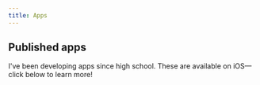 ```yaml
---
title: Apps
---
```



## Published apps

I've been developing apps since high school. These are available on iOS&mdash;click below to learn more!

<Showcase
  title="Copy Better"
  description="A convenient clipboard extension app for storing and organizing clips to paste anywhere. Recently reached 14,000 downloads on the App Store!"
  link="/apps/copy-better"
  thumbnail="/images/copy-better/thumbnail.png"
/>

<CardList>
  <Card
    title="Math Keeper"
    subtitle="Customizable math formula study/reference app"
    linkPath="/apps/math-keeper"
  >
    <AppIconImage source="/images/math-keeper/icon.png" size={80} alt="Math Keeper icon" />
  </Card>
  <Card
    title="Copy Better"
    subtitle="Convenient extended clipboard for copying and pasting (14,000+ downloads!)"
    linkPath="/apps/copy-better"
  >
    <AppIconImage source="/images/copy-better/icon.png" size={80} alt="Copy Better icon" />
  </Card>
  <Card
    title="Snake, Cubed"
    subtitle="3D version of the classic snake game in augmented reality"
    linkPath="/apps/snake-cubed"
  >
    <AppIconImage source="/images/snake-cubed/icon.png" size={80} alt="Snake, Cubed icon" />
  </Card>
  <Card
    title="HarvestHaul"
    subtitle="Platform that makes farmers' markets more accessible"
    linkPath="/apps/harvesthaul"
  >
    <AppIconImage source="/images/harvesthaul/icon.png" size={80} alt="HarvestHaul icon" />
  </Card>
</CardList>
